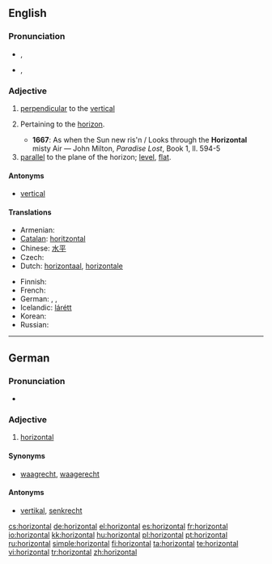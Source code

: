 ==English==

===Pronunciation===
* {{a|RP}} {{IPA|/ˌhɒɹɪˈzɒntəl/}}, {{SAMPA|/%hQr@"zQnt@l/}}
* {{a|US}} {{IPA|/ˌhɔːɹəˈzɑːntəl/}}, {{SAMPA|/%hO:r@"zA:nt@l/}}

===Adjective===
{{en-adj}}

# [[perpendicular]] to the [[vertical]]
# {{archaic}} Pertaining to the [[horizon]].
#* '''1667''': As when the Sun new ris'n / Looks through the '''Horizontal''' misty Air — John Milton, ''Paradise Lost'', Book 1, ll. 594-5
# [[parallel]] to the plane of the horizon; [[level]], [[flat]].

====Antonyms====
* [[vertical]]

====Translations====
{{trans-top|parallel to the plane of the horizon}}
* Armenian: {{t-|hy|հորիզոնական|tr=horizonakan|sc=Hayeren|xs=Armenian}}
* [[Catalan]]: [[horitzontal]]
* Chinese: [[水平]]
* Czech: {{t-|cs|vodorovný|m}}
* Dutch: [[horizontaal]], [[horizontale]]
{{trans-mid}}
* Finnish: {{t-|fi|vaakasuora}}
* French: {{t+|fr|horizontal}}
* German: {{t+|de|horizontal}}, {{t+|de|waagrecht}}, {{t+|de|waagerecht}}
* Icelandic: [[lárétt]]
* Korean: {{t+|ko|가로|tr=garo|sc=Hang}}
* Russian: {{t|ru|горизонтальный|tr=gorizontál'nyj|sc=Cyrl}}
{{trans-bottom}}

----

==German==

===Pronunciation===
* {{audio|De-horizontal.ogg|Audio}}

===Adjective===
{{de-adj|-}}

# [[horizontal#English|horizontal]]

====Synonyms====
* [[waagrecht]], [[waagerecht]]

====Antonyms====
* [[vertikal#German|vertikal]], [[senkrecht]]

[[cs:horizontal]]
[[de:horizontal]]
[[el:horizontal]]
[[es:horizontal]]
[[fr:horizontal]]
[[io:horizontal]]
[[kk:horizontal]]
[[hu:horizontal]]
[[pl:horizontal]]
[[pt:horizontal]]
[[ru:horizontal]]
[[simple:horizontal]]
[[fi:horizontal]]
[[ta:horizontal]]
[[te:horizontal]]
[[vi:horizontal]]
[[tr:horizontal]]
[[zh:horizontal]]